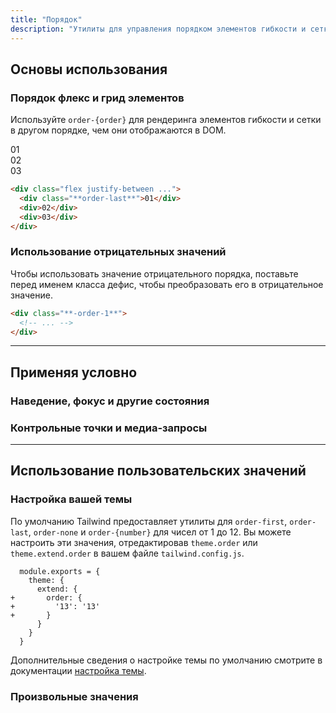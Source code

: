 ```yaml
---
title: "Порядок"
description: "Утилиты для управления порядком элементов гибкости и сетки."
---
```




## Основы использования

### Порядок флекс и грид элементов

Используйте `order-{order}` для рендеринга элементов гибкости и сетки в другом порядке, чем они отображаются в DOM.

<Example>
  <div class="flex justify-between font-mono text-white text-sm font-bold leading-6">
    <div class="w-14 h-14 rounded-lg flex items-center justify-center bg-light-blue-500 shadow-lg order-last">01</div>
    <div class="w-14 h-14 rounded-lg flex items-center justify-center bg-light-blue-500 shadow-lg">02</div>
    <div class="w-14 h-14 rounded-lg flex items-center justify-center bg-light-blue-500 shadow-lg">03</div>
  </div>
</Example>

```html
<div class="flex justify-between ...">
  <div class="**order-last**">01</div>
  <div>02</div>
  <div>03</div>
</div>
```

### Использование отрицательных значений

Чтобы использовать значение отрицательного порядка, поставьте перед именем класса дефис, чтобы преобразовать его в отрицательное значение.

```html
<div class="**-order-1**">
  <!-- ... -->
</div>
```

---

## <Heading ignore>Применяя условно</Heading>

### <Heading ignore>Наведение, фокус и другие состояния</Heading>

<HoverFocusAndOtherStates defaultClass="order-first" featuredClass="order-last" />

### <Heading ignore>Контрольные точки и медиа-запросы</Heading>

<BreakpointsAndMediaQueries defaultClass="order-first" featuredClass="order-last" />

---

## Использование пользовательских значений

### Настройка вашей темы

По умолчанию Tailwind предоставляет утилиты для `order-first`, `order-last`, `order-none` и `order-{number}` для чисел от 1 до 12. Вы можете настроить эти значения, отредактировав `theme.order` или `theme.extend.order` в вашем файле `tailwind.config.js`.

```diff-js tailwind.config.js
  module.exports = {
    theme: {
      extend: {
+       order: {
+         '13': '13'
+       }
      }
    }
  }
```

Дополнительные сведения о настройке темы по умолчанию смотрите в документации [настройка темы](/docs/theme#customizing-the-default-theme).

### Произвольные значения

<ArbitraryValues property="order" featuredClass="order-[13]" />
